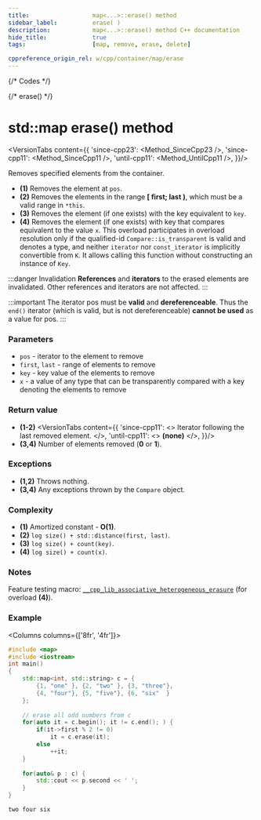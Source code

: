 ```yaml
---
title:					map<...>::erase() method
sidebar_label:			erase( )
description:			map<...>::erase() method C++ documentation
hide_title:				true
tags:					[map, remove, erase, delete]

cppreference_origin_rel: w/cpp/container/map/erase
---
```



{/* Codes */}

{/* erase() */}

# std::map erase() method

<VersionTabs content={{
		'since-cpp23': <Method_SinceCpp23 />,
		'since-cpp11': <Method_SinceCpp11 />,
		'until-cpp11': <Method_UntilCpp11 />,
	}}/>

Removes specified elements from the container.

- **(1)** Removes the element at `pos`.
- **(2)** Removes the elements in the range **[ first; last )**, which must be a valid range in `*this`.
- **(3)** Removes the element (if one exists) with the key equivalent to `key`.
- **(4)** Removes the element (if one exists) with key that compares equivalent to the value `x`.
  This overload participates in overload resolution only if the qualified-id `Compare::is_transparent` is valid and denotes a type,
  and neither `iterator` nor `const_iterator` is implicitly convertible from `K`. It allows calling this function without constructing an instance of `Key`.

:::danger Invalidation
**References** and **iterators** to the erased elements are invalidated. Other references and iterators are not affected.
:::

:::important
The iterator pos must be **valid** and **dereferenceable**. Thus the `end()` iterator (which is valid, but is not dereferenceable) **cannot be used** as a value for pos.
:::

### Parameters

 - `pos` - iterator to the element to remove
 - `first`, `last` -	range of elements to remove
 - `key` - key value of the elements to remove
 - `x` - a value of any type that can be transparently compared with a key denoting the elements to remove

### Return value

 - **(1-2)** 
<VersionTabs content={{
		'since-cpp11': <> Iterator following the last removed element. </>,
		'until-cpp11': <> <b>(none)</b> </>,
	}}/>
 - **(3,4)** Number of elements removed (**0** or **1**).

### Exceptions

 - **(1,2)** Throws nothing.
 - **(3,4)** Any exceptions thrown by the `Compare` object.

### Complexity

 - **(1)** Amortized constant - **O(1)**.
 - **(2)** `log size() + std::distance(first, last)`.
 - **(3)** `log size() + count(key)`.
 - **(4)** `log size() + count(x)`.

### Notes

Feature testing macro: [`__cpp_lib_associative_heterogeneous_erasure`](#) (for overload **(4)**).

### Example

<Columns columns={['8fr', '4fr']}>
<div>

```cpp title='Main.cpp' showLineNumbers
#include <map>
#include <iostream>
int main()
{
    std::map<int, std::string> c = {
        {1, "one" }, {2, "two" }, {3, "three"},
        {4, "four"}, {5, "five"}, {6, "six"  }
    };
 
    // erase all odd numbers from c
    for(auto it = c.begin(); it != c.end(); ) {
        if(it->first % 2 != 0)
            it = c.erase(it);
        else
            ++it;
    }
 
    for(auto& p : c) {
        std::cout << p.second << ' ';
    }
}
```

</div>
<div>

```plaintext title="Output"
two four six
```

</div>
</Columns>
